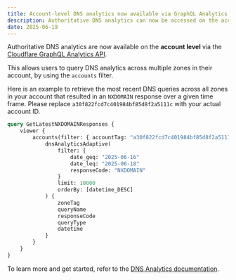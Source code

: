 ```yaml
---
title: Account-level DNS analytics now available via GraphQL Analytics API
description: Authoritative DNS analytics can now be accessed on the account level via the GraphQL Analytics API.
date: 2025-06-19
---
```


Authoritative DNS analytics are now available on the **account level** via the [Cloudflare GraphQL Analytics API](/analytics/graphql-api/).

This allows users to query DNS analytics across multiple zones in their account, by using the `accounts` filter.

Here is an example to retrieve the most recent DNS queries across all zones in your account that resulted in an `NXDOMAIN` response over a given time frame. Please replace `a30f822fcd7c401984bf85d8f2a5111c` with your actual account ID.

```graphql graphql-api-explorer title="GraphQL example for account-level DNS analytics"
query GetLatestNXDOMAINResponses {
	viewer {
		accounts(filter: { accountTag: "a30f822fcd7c401984bf85d8f2a5111c" }) {
			dnsAnalyticsAdaptive(
				filter: {
					date_geq: "2025-06-16"
					date_leq: "2025-06-18"
					responseCode: "NXDOMAIN"
				}
				limit: 10000
				orderBy: [datetime_DESC]
			) {
				zoneTag
				queryName
				responseCode
				queryType
				datetime
			}
		}
	}
}
```

To learn more and get started, refer to the [DNS Analytics documentation](/dns/additional-options/analytics/#analytics).
